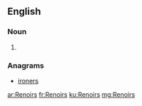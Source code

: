 ==English==

===Noun===
{{head|en}}

# {{plural of|Renoir}}

===Anagrams===
* [[ironers#English|ironers]]

[[ar:Renoirs]]
[[fr:Renoirs]]
[[ku:Renoirs]]
[[mg:Renoirs]]